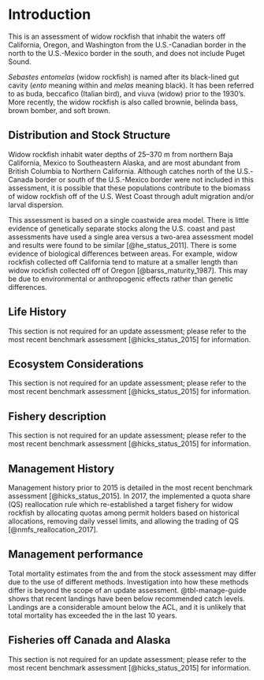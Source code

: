 # Introduction

This is an assessment of widow rockfish that inhabit the waters off California, Oregon, and Washington from the U.S.-Canadian border in the north to the U.S.-Mexico border in the south, and does not include Puget Sound.

*Sebastes entomelas* (widow rockfish) is named after its black-lined gut cavity (*ento* meaning within and *melas* meaning black). It has been referred to as buda, beccafico (Italian bird), and viuva (widow) prior to the 1930's. More recently, the widow rockfish is also called brownie, belinda bass, brown bomber, and soft brown.

## Distribution and Stock Structure

Widow rockfish inhabit water depths of 25–370 m from northern Baja California, Mexico to Southeastern Alaska, and are most abundant from British Columbia to Northern California. Although catches north of the U.S.-Canada border or south of the U.S.-Mexico border were not included in this assessment, it is possible that these populations contribute to the biomass of widow rockfish off of the U.S. West Coast through adult migration and/or larval dispersion.

This assessment is based on a single coastwide area model. There is little evidence of genetically separate stocks along the U.S. coast and past assessments have used a single area versus a two-area assessment model and results were found to be similar [@he_status_2011]. There is some evidence of biological differences between areas. For example, widow rockfish collected off California tend to mature at a smaller length than widow rockfish collected off of Oregon [@barss_maturity_1987]. This may be due to environmental or anthropogenic effects rather than genetic differences. 

## Life History

This section is not required for an update assessment; please refer to the most recent benchmark assessment [@hicks_status_2015] for information.

## Ecosystem Considerations

This section is not required for an update assessment; please refer to the most recent benchmark assessment [@hicks_status_2015] for information.

## Fishery description

This section is not required for an update assessment; please refer to the most recent benchmark assessment [@hicks_status_2015] for information.

## Management History 

Management history prior to 2015 is detailed in the most recent benchmark assessment [@hicks_status_2015]. In 2017, the \gls{nmfs} implemented a quota share (QS) reallocation rule which re-established a target fishery for widow rockfish by allocating quotas among permit holders based on historical allocations, removing daily vessel limits, and allowing the trading of QS [@nmfs_reallocation_2017].

## Management performance

Total mortality estimates from the \gls{wcgop} and from the stock assessment may differ due to the use of different methods. Investigation into how these methods differ is beyond the scope of an update assessment. @tbl-manage-guide shows that recent landings have been below recommended catch levels. Landings are a considerable amount below the ACL, and it is unlikely that total mortality has exceeded the \gls{acl} in the last 10 years.

## Fisheries off Canada and Alaska

This section is not required for an update assessment; please refer to the most recent benchmark assessment [@hicks_status_2015] for information.
